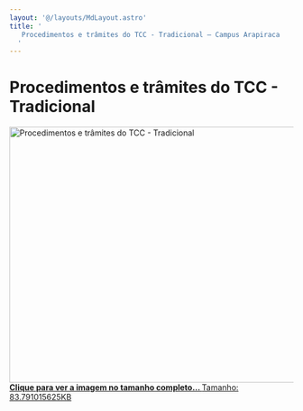 ```yaml
---
layout: '@/layouts/MdLayout.astro'
title: '
   Procedimentos e trâmites do TCC - Tradicional — Campus Arapiraca
  '
---
```






Procedimentos e trâmites do TCC \- Tradicional
==============================================









<a class="discreet" href="https://arapiraca.ufal.br/graduacao/ciencia-da-computacao/documentos/tcc/fluxograma_tcc.png/image_view_fullscreen">
 <img alt="Procedimentos e trâmites do TCC - Tradicional" height="453" src="https://arapiraca.ufal.br/graduacao/ciencia-da-computacao/documentos/tcc/fluxograma_tcc.png/@@images/94401d90-3e5a-469c-9678-179d6f7a2e87.png" title="Procedimentos e trâmites do TCC - Tradicional" width="630"/>
 <figcaption class="discreet">
  <strong class="sr-only">
   Clique para ver a imagem no tamanho completo…
  </strong>
  <span>
   Tamanho: 83.791015625KB
  </span>
 </figcaption>
</a>











